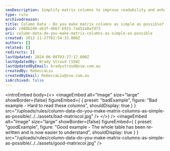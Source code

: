 ```yaml
---
seoDescription: Simplify matrix columns to improve readability and enhance user understanding.
type: rule
archivedreason:
title: Column Data - Do you make matrix columns as simple as possible?
guid: c888b240-eb3f-4bb7-b915-7ad52a8a7d73
uri: column-data-do-you-make-matrix-columns-as-simple-as-possible
created: 2012-11-27T01:54:33.000Z
authors: []
related: []
redirects: []
lastUpdated: 2024-06-08T03:27:17.000Z
lastUpdatedBy: Brady Stroud [SSW]
lastUpdatedByEmail: bradystroud@ssw.com.au
createdBy: RebeccaLiu
createdByEmail: RebeccaLiu@ssw.com.au
isArchived: false
---
```


<introEmbed
  body={<>
<imageEmbed
  alt="Image"
  size="large"
  showBorder={false}
  figureEmbed={ {
    preset: "badExample",
    figure: "Bad example - Hard to read these columns",
    shouldDisplay: true
  } }
  src="/uploads/rules/column-data-do-you-make-matrix-columns-as-simple-as-possible/../../assets/bad-matrixcol.jpg"
/>
  </>}
/>
<imageEmbed
  alt="Image"
  size="large"
  showBorder={false}
  figureEmbed={ {
    preset: "goodExample",
    figure: "Good example - The whole table has been re-written and is now easier to understand",
    shouldDisplay: true
  } }
  src="/uploads/rules/column-data-do-you-make-matrix-columns-as-simple-as-possible/../../assets/good-matrixcol.jpg"
/>
